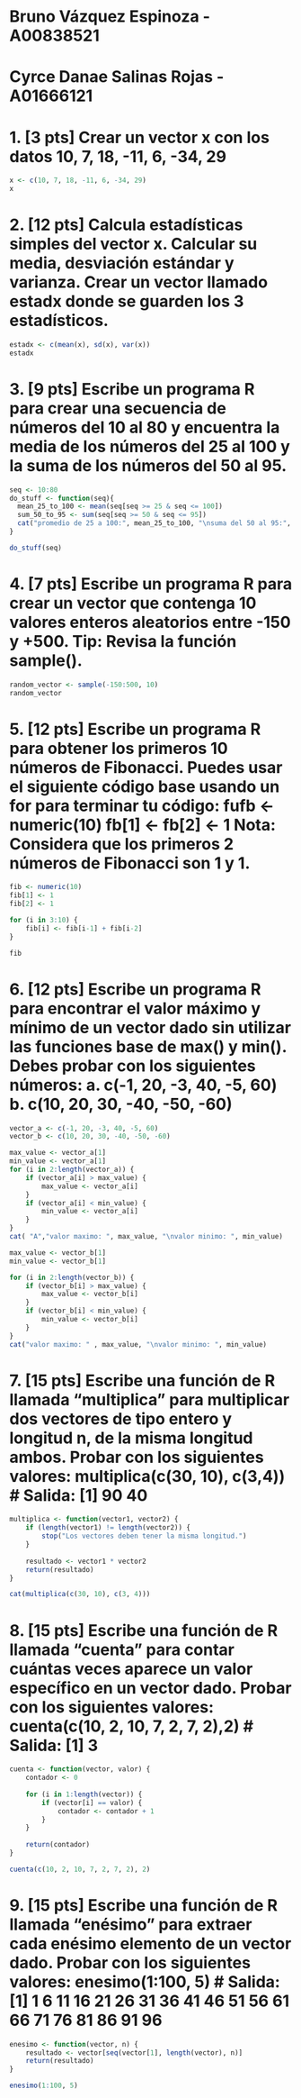 # Bruno Vázquez Espinoza - A00838521
# Cyrce Danae Salinas Rojas - A01666121
# 1. [3 pts] Crear un vector x con los datos 10, 7, 18, -11, 6, -34, 29
```r
x <- c(10, 7, 18, -11, 6, -34, 29)
x
```

# 2. [12 pts] Calcula estadísticas simples del vector x. Calcular su media, desviación estándar y varianza. Crear un vector llamado estadx donde se guarden los 3 estadísticos.
```r
estadx <- c(mean(x), sd(x), var(x))
estadx
```

# 3. [9 pts] Escribe un programa R para crear una secuencia de números del 10 al 80 y encuentra la media de los números del 25 al 100 y la suma de los números del 50 al 95.
```r
seq <- 10:80
do_stuff <- function(seq){
  mean_25_to_100 <- mean(seq[seq >= 25 & seq <= 100])
  sum_50_to_95 <- sum(seq[seq >= 50 & seq <= 95])
  cat("promedio de 25 a 100:", mean_25_to_100, "\nsuma del 50 al 95:", sum_50_to_95)
}

do_stuff(seq)
```

# 4. [7 pts] Escribe un programa R para crear un vector que contenga 10 valores enteros aleatorios entre -150 y +500. Tip: Revisa la función sample().
```r
random_vector <- sample(-150:500, 10)
random_vector
```

# 5. [12 pts] Escribe un programa R para obtener los primeros 10 números de Fibonacci. Puedes usar el siguiente código base usando un for para terminar tu código: fufb <- numeric(10) fb[1] <- fb[2] <- 1 Nota: Considera que los primeros 2 números de Fibonacci son 1 y 1.
```r
fib <- numeric(10) 
fib[1] <- 1
fib[2] <- 1

for (i in 3:10) {
    fib[i] <- fib[i-1] + fib[i-2]
}

fib
```
# 6. [12 pts] Escribe un programa R para encontrar el valor máximo y mínimo de un vector dado sin utilizar las funciones base de max() y min(). Debes probar con los siguientes números: a. c(-1, 20, -3, 40, -5, 60) b. c(10, 20, 30, -40, -50, -60)
```r
vector_a <- c(-1, 20, -3, 40, -5, 60)
vector_b <- c(10, 20, 30, -40, -50, -60)

max_value <- vector_a[1]
min_value <- vector_a[1]
for (i in 2:length(vector_a)) {
    if (vector_a[i] > max_value) {
        max_value <- vector_a[i]
    }
    if (vector_a[i] < min_value) {
        min_value <- vector_a[i]
    }
}
cat( "A","valor maximo: ", max_value, "\nvalor minimo: ", min_value)

max_value <- vector_b[1]
min_value <- vector_b[1]

for (i in 2:length(vector_b)) {
    if (vector_b[i] > max_value) {
        max_value <- vector_b[i]
    }
    if (vector_b[i] < min_value) {
        min_value <- vector_b[i]
    }
}
cat("valor maximo: " , max_value, "\nvalor minimo: ", min_value)
```

# 7. [15 pts] Escribe una función de R llamada “multiplica” para multiplicar dos vectores de tipo entero y longitud n, de la misma longitud ambos. Probar con los siguientes valores: multiplica(c(30, 10), c(3,4)) # Salida: [1] 90 40
```r
multiplica <- function(vector1, vector2) {
    if (length(vector1) != length(vector2)) {
        stop("Los vectores deben tener la misma longitud.")
    }
    
    resultado <- vector1 * vector2
    return(resultado)
}

cat(multiplica(c(30, 10), c(3, 4)))

```

# 8. [15 pts] Escribe una función de R llamada “cuenta” para contar cuántas veces aparece un valor específico en un vector dado. Probar con los siguientes valores: cuenta(c(10, 2, 10, 7, 2, 7, 2),2) # Salida: [1] 3
```r
cuenta <- function(vector, valor) {
    contador <- 0
    
    for (i in 1:length(vector)) {
        if (vector[i] == valor) {
            contador <- contador + 1
        }
    }
    
    return(contador)
}

cuenta(c(10, 2, 10, 7, 2, 7, 2), 2)
```

# 9. [15 pts] Escribe una función de R llamada “enésimo” para extraer cada enésimo elemento de un vector dado. Probar con los siguientes valores: enesimo(1:100, 5) # Salida: [1] 1 6 11 16 21 26 31 36 41 46 51 56 61 66 71 76 81 86 91 96
```r
enesimo <- function(vector, n) {
    resultado <- vector[seq(vector[1], length(vector), n)]
    return(resultado)
}

enesimo(1:100, 5)
```

